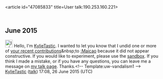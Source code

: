 <article id="47085833" title=User talk:190.253.160.221>
	<talkpage id="47085833" title="User talk:190.253.160.221">
== June 2015 ==
[[File:Information.svg|25px|alt=Information icon]] Hello, I'm [[User:KylieTastic|KylieTastic]]. I wanted to let you know that I undid one or more of [[Special:Contributions/190.253.160.221|your recent contributions]]&amp;nbsp;to [[:Maicao]] because it did not appear constructive. If you would like to experiment, please use the [[WP:sandbox|sandbox]]. If you think I made a mistake, or if you have any questions, you can leave me a message on [[User_talk:KylieTastic|my talk page]]. Thanks.&lt;!-- Template:uw-vandalism1 --&gt; [[User:KylieTastic|KylieTastic]] ([[User talk:KylieTastic|talk]]) 17:08, 26 June 2015 (UTC)
	</talkpage>
</article>